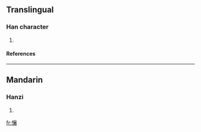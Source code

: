 ==Translingual==
===Han character===
{{Han char|rn=61|rad=心|as=17|sn=20|four=9003<sub>2</sub>|canj=心卜口女 (PYRV)}}
# {{defn|Han|sort=心17}}
====References====
{{Han ref|kx=0408.320|dkj=11476|dj=0750.070|hdz=42370.200|uh=61F9|ud=25081|bh=F44A|bd=62538}}

----
==Mandarin==
===Hanzi===
{{cmn-hanzi|pin=[[ràng]] (rang4)|wg=jang<sup>4</sup>}}
# {{defn|Mandarin}}

[[fr:懹]]